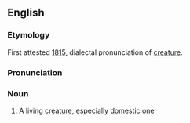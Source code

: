 ==English==
===Etymology===
First attested [[w:1815|1815]], dialectal pronunciation of [[creature]].

===Pronunciation===
{{AHD|krĭtər}}

===Noun===
#A living [[creature]], especially [[domestic]] one